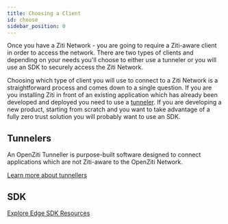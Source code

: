 ---
title: Choosing a Client
id: choose
sidebar_position: 0
---


Once you have a Ziti Network - you are going to require a Ziti-aware client in order to access the network. There are
two types of clients and depending on your needs you'll choose to either use a tunneler or you will use an SDK to
securely access the Ziti Network.

Choosing which type of client you will use to connect to a Ziti Network is a straightforward process and comes down to a
single question. If you are you installing Ziti in front of an existing application which has already been developed and
deployed you need to use a [tunneler](/reference/tunnelers/index.mdx).  If you are developing a new product, starting from scratch and
you want to take advantage of a fully zero trust solution you will probably want to use an SDK.

## Tunnelers

An OpenZiti Tunneller is purpose-built software designed to connect applications which are not Ziti-aware to the OpenZiti Network.

[Learn more about tunnellers](/reference/tunnelers/index.mdx)

## SDK

<SdkQuickInfoMd />

[Explore Edge SDK Resources](/reference/developer/sdk/index.mdx)
